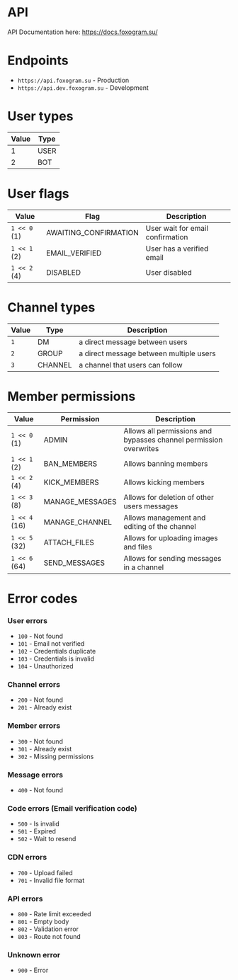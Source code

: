 # API

API Documentation here: https://docs.foxogram.su/

# Endpoints
- `https://api.foxogram.su` - Production
- `https://api.dev.foxogram.su` - Development

# User types

| Value | Type |
|-------|------|
| 1     | USER |
| 2     | BOT  |

# User flags

| Value        | Flag                  | Description                      |
|--------------|-----------------------|----------------------------------|
| `1 << 0` (1) | AWAITING_CONFIRMATION | User wait for email confirmation |
| `1 << 1` (2) | EMAIL_VERIFIED        | User has a verified email        |
| `1 << 2` (4) | DISABLED              | User disabled                    |

# Channel types

| Value | Type    | Description                             |
|-------|---------|-----------------------------------------|
| `1`   | DM      | a direct message between users          |
| `2`   | GROUP   | a direct message between multiple users |
| `3`   | CHANNEL | a channel that users can follow         |

# Member permissions

| Value         | Permission      | Description                                                       |
|---------------|-----------------|-------------------------------------------------------------------|
| `1 << 0` (1)  | ADMIN           | Allows all permissions and bypasses channel permission overwrites |
| `1 << 1` (2)  | BAN_MEMBERS     | Allows banning members                                            |
| `1 << 2` (4)  | KICK_MEMBERS    | Allows kicking members                                            |
| `1 << 3` (8)  | MANAGE_MESSAGES | Allows for deletion of other users messages                       |
| `1 << 4` (16) | MANAGE_CHANNEL  | Allows management and editing of the channel                      |
| `1 << 5` (32) | ATTACH_FILES    | Allows for uploading images and files                             |
| `1 << 6` (64) | SEND_MESSAGES   | Allows for sending messages in a channel                          |

# Error codes
### User errors
- `100` - Not found
- `101` - Email not verified
- `102` - Credentials duplicate
- `103` - Credentials is invalid
- `104` - Unauthorized

### Channel errors
- `200` - Not found
- `201` - Already exist

### Member errors
- `300` - Not found
- `301` - Already exist
- `302` - Missing permissions

### Message errors
- `400` - Not found

### Code errors (Email verification code)
- `500` - Is invalid
- `501` - Expired
- `502` - Wait to resend

### CDN errors
- `700` - Upload failed
- `701` - Invalid file format

### API errors
- `800` - Rate limit exceeded
- `801` - Empty body
- `802` - Validation error
- `803` - Route not found

### Unknown error
- `900` - Error
